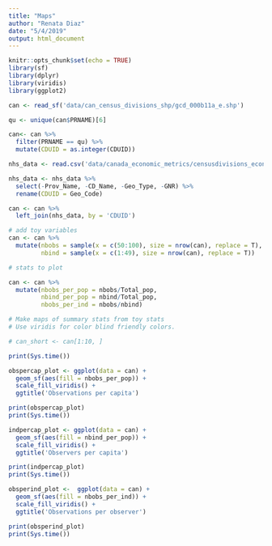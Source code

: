 ```yaml
---
title: "Maps"
author: "Renata Diaz"
date: "5/4/2019"
output: html_document
---
```


```r
knitr::opts_chunk$set(echo = TRUE)
library(sf)
library(dplyr)
library(viridis)
library(ggplot2)
```

```r

can <- read_sf('data/can_census_divisions_shp/gcd_000b11a_e.shp')

qu <- unique(can$PRNAME)[6]

can<- can %>%
  filter(PRNAME == qu) %>%
  mutate(CDUID = as.integer(CDUID))

nhs_data <- read.csv('data/canada_economic_metrics/censusdivisions_econmetrics.csv', stringsAsFactors = F)

nhs_data <- nhs_data %>%
  select(-Prov_Name, -CD_Name, -Geo_Type, -GNR) %>%
  rename(CDUID = Geo_Code)

can <- can %>%
  left_join(nhs_data, by = 'CDUID')

# add toy variables
can <- can %>%
  mutate(nbobs = sample(x = c(50:100), size = nrow(can), replace = T), 
         nbind = sample(x = c(1:49), size = nrow(can), replace = T))

# stats to plot

can <- can %>%
  mutate(nbobs_per_pop = nbobs/Total_pop, 
         nbind_per_pop = nbind/Total_pop,
         nbobs_per_ind = nbobs/nbind)
```

```r

# Make maps of summary stats from toy stats
# Use viridis for color blind friendly colors.

# can_short <- can[1:10, ]

print(Sys.time())

obspercap_plot <- ggplot(data = can) +
  geom_sf(aes(fill = nbobs_per_pop)) +
  scale_fill_viridis() +
  ggtitle('Observations per capita')

print(obspercap_plot)
print(Sys.time())

indpercap_plot <- ggplot(data = can) +
  geom_sf(aes(fill = nbind_per_pop)) +
  scale_fill_viridis() +
  ggtitle('Observers per capita')

print(indpercap_plot)
print(Sys.time())

obsperind_plot <-  ggplot(data = can) +
  geom_sf(aes(fill = nbobs_per_ind)) +
  scale_fill_viridis() +
  ggtitle('Observations per observer')

print(obsperind_plot)
print(Sys.time())

```
